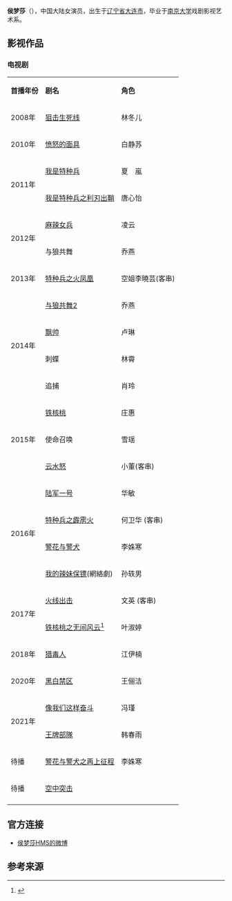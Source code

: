 {{blpsources|time=2018-09-26T10:31:21+00:00}}
{{藝人
| 姓名 = 侯梦莎
| 類型 = 女演员
| 英文名 = 
| 羅馬拼音 = Hou Meng Sha
| 原名 = 侯梦莎
| 逝世 = 
| 出生地點 = [[辽宁省|辽宁省]][[大连市|大连市]]
| 出生日期 = {{birth_date_and_age|1985|8|16}}
| 音樂類型 = 
| 職業 = 
| 唱片公司 = 
| 經紀公司 = 
| 國籍 = {{PRC}}
| 民族 = [[汉族|汉族]]
| 語言 = [[普通话|普通话]]、[[英語|英語]]
| 教育程度 = 南京大学戏剧影视艺术系
| 宗教信仰 = 
| 配偶 =  {{marriage |毛毅|2021年3月18日|}}
| 兒女 = 
| 父母 = 
| 演奏樂器 = 
| 出道地點 = 
| 出道作 = 狙击生死线
| 出道日期 = 2008年
| 代表作 = [[狙击生死线|狙击生死线]]、[[我是特种兵|我是特种兵]]等
| 活躍年代 = 2008年至今
}}

'''侯梦莎'''（{{bd|1985年|8月16日}}），中国大陆女演员，出生于[[辽宁省|辽宁省]][[大连市|大连市]]，毕业于[[南京大学|南京大学]]戏剧影视艺术系。

==影视作品==
=== 电视剧 ===
{| class="wikitable"
|- style="background:pink; color:black" align="center"
|'''首播年份'''||'''剧名'''||'''角色'''
|-
|2008年||[[狙击生死线|狙击生死线]]||林冬儿
|-
|rowspan="1"|2010年||[[愤怒的面具|愤怒的面具]]||白静苏
|-
|rowspan="2"|2011年||[[我是特种兵|我是特种兵]]||夏　嵐
|-
|[[我是特种兵之利刃出鞘|我是特种兵之利刃出鞘]]||唐心怡
|-
|rowspan="2"|2012年||[[麻辣女兵|麻辣女兵]]||凌云
|-
|与狼共舞||乔燕
|-
|rowspan="1"|2013年||[[特种兵之火凤凰|特种兵之火凤凰]]||空姐李曉芸(客串)
|-
|rowspan="4"|2014年||[[与狼共舞2|与狼共舞2]]||乔燕
|-
|[[飘帅|飘帅]]||卢琳
|-
|刺蝶||林霄
|-
|追捕||肖玲
|-
|rowspan="3"|2015年||[[铁核桃|铁核桃]]||庄惠
|-
|使命召唤||雪瑶
|-
|[[云水怒|云水怒]]||小董(客串)
|-
|rowspan="4"|2016年||[[陆军一号|陆军一号]]|| 华敏
|-
|[[特种兵之霹雳火|特种兵之霹雳火]]||何卫华 (客串)
|-
|[[警花与警犬|警花与警犬]]||李姝寒
|-
|[[我的辣妹保镖|我的辣妹保镖]](網絡劇)||孙轶男
|-
|rowspan="2"|2017年||[[火线出击|火线出击]] || 文英 (客串)
|-
| [[铁核桃之无间风云|铁核桃之无间风云]]<ref>{{cite web|url=http://ent.people.com.cn/n1/2016/0728/c86955-28592950.html|title=铁核桃之无间风云开机|publisher=[[人民网|人民网]]|date=2015-07-28|accessdate=2016-07-28|language=zh|archive-date=2016-08-17|archive-url=https://web.archive.org/web/20160817044841/http://ent.people.com.cn/n1/2016/0728/c86955-28592950.html|dead-url=no}}</ref>||叶淑婷
|-
| 2018年||[[猎毒人|猎毒人]]||江伊楠
|-
| 2020年||[[黑白禁区|黑白禁区]]|| 王俪洁
|-
|rowspan="2"|2021年||[[像我们这样奋斗|像我们这样奋斗]]||冯瑾
|-
|[[王牌部隊|王牌部隊]]|| 韩春雨
|-
|rowspan="1"|待播||[[警花与警犬之再上征程|警花与警犬之再上征程]]||李姝寒
|-
|rowspan="1"|待播||[[空中突击|空中突击]]|| 
|-
|}

==官方连接==

* [http://weibo.com/u/1893150231?is_all=1 侯梦莎HMS的微博] {{Wayback|url=http://weibo.com/u/1893150231?is_all=1 |date=20190313083559 }}

==参考来源==